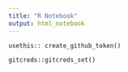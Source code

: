 ```yaml
---
title: "R Notebook"
output: html_notebook
---
```


```{}
usethis:: create_github_token() 

gitcreds::gitcreds_set()

```
